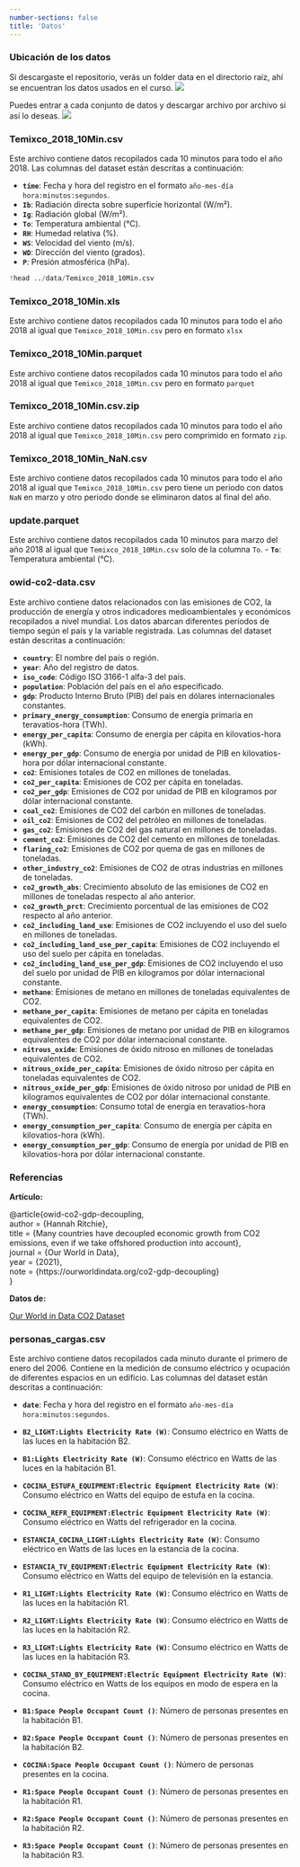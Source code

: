 ```yaml
---
number-sections: false
title: 'Datos'
---
```


### Ubicación de los datos {.unnumbered}

Si descargaste el repositorio, verás un folder data en el directorio raíz, ahí se encuentran los datos usados en el curso.
![](img/datos.jpeg)

Puedes entrar a cada conjunto de datos y descargar archivo por archivo si así lo deseas.
![](img/archivo.jpeg)


### Temixco_2018_10Min.csv  {.unnumbered}



Este archivo contiene datos recopilados cada 10 minutos para todo el año 2018. Las columnas del dataset están descritas a continuación:

- **`time`**: Fecha y hora del registro en el formato `año-mes-día hora:minutos:segundos`.
- **`Ib`**: Radiación directa sobre superficie horizontal (W/m²).
- **`Ig`**: Radiación global (W/m²).
- **`To`**: Temperatura ambiental (°C).
- **`RH`**: Humedad relativa (%).
- **`WS`**: Velocidad del viento (m/s).
- **`WD`**: Dirección del viento (grados).
- **`P`**: Presión atmosférica (hPa).

```python
!head ../data/Temixco_2018_10Min.csv
```


### Temixco_2018_10Min.xls  {.unnumbered}


Este archivo contiene datos recopilados cada 10 minutos para todo el año 2018 al igual que  `Temixco_2018_10Min.csv` pero en formato `xlsx`


### Temixco_2018_10Min.parquet  {.unnumbered}


Este archivo contiene datos recopilados cada 10 minutos para todo el año 2018 al igual que  `Temixco_2018_10Min.csv` pero en formato `parquet`


### Temixco_2018_10Min.csv.zip  {.unnumbered}


Este archivo contiene datos recopilados cada 10 minutos para todo el año 2018 al igual que `Temixco_2018_10Min.csv` pero comprimido en formato `zip`.


### Temixco_2018_10Min_NaN.csv {.unnumbered}


Este archivo contiene datos recopilados cada 10 minutos para todo el año 2018 al igual que `Temixco_2018_10Min.csv` pero tiene un periodo con datos `NaN` en marzo y otro periodo donde se eliminaron datos al final del año.


### update.parquet {.unnumbered}


Este archivo contiene datos recopilados cada 10 minutos para marzo del año 2018 al igual que `Temixco_2018_10Min.csv` solo de la columna `To`.
- **`To`**: Temperatura ambiental (°C).


### owid-co2-data.csv {.unnumbered}

Este archivo contiene datos relacionados con las emisiones de CO2, la producción de energía y otros indicadores medioambientales y económicos recopilados a nivel mundial. Los datos abarcan diferentes períodos de tiempo según el país y la variable registrada. Las columnas del dataset están descritas a continuación:

- **`country`**: El nombre del país o región.
- **`year`**: Año del registro de datos.
- **`iso_code`**: Código ISO 3166-1 alfa-3 del país.
- **`population`**: Población del país en el año especificado.
- **`gdp`**: Producto Interno Bruto (PIB) del país en dólares internacionales constantes.
- **`primary_energy_consumption`**: Consumo de energía primaria en teravatios-hora (TWh).
- **`energy_per_capita`**: Consumo de energía per cápita en kilovatios-hora (kWh).
- **`energy_per_gdp`**: Consumo de energía por unidad de PIB en kilovatios-hora por dólar internacional constante.
- **`co2`**: Emisiones totales de CO2 en millones de toneladas.
- **`co2_per_capita`**: Emisiones de CO2 per cápita en toneladas.
- **`co2_per_gdp`**: Emisiones de CO2 por unidad de PIB en kilogramos por dólar internacional constante.
- **`coal_co2`**: Emisiones de CO2 del carbón en millones de toneladas.
- **`oil_co2`**: Emisiones de CO2 del petróleo en millones de toneladas.
- **`gas_co2`**: Emisiones de CO2 del gas natural en millones de toneladas.
- **`cement_co2`**: Emisiones de CO2 del cemento en millones de toneladas.
- **`flaring_co2`**: Emisiones de CO2 por quema de gas en millones de toneladas.
- **`other_industry_co2`**: Emisiones de CO2 de otras industrias en millones de toneladas.
- **`co2_growth_abs`**: Crecimiento absoluto de las emisiones de CO2 en millones de toneladas respecto al año anterior.
- **`co2_growth_prct`**: Crecimiento porcentual de las emisiones de CO2 respecto al año anterior.
- **`co2_including_land_use`**: Emisiones de CO2 incluyendo el uso del suelo en millones de toneladas.
- **`co2_including_land_use_per_capita`**: Emisiones de CO2 incluyendo el uso del suelo per cápita en toneladas.
- **`co2_including_land_use_per_gdp`**: Emisiones de CO2 incluyendo el uso del suelo por unidad de PIB en kilogramos por dólar internacional constante.
- **`methane`**: Emisiones de metano en millones de toneladas equivalentes de CO2.
- **`methane_per_capita`**: Emisiones de metano per cápita en toneladas equivalentes de CO2.
- **`methane_per_gdp`**: Emisiones de metano por unidad de PIB en kilogramos equivalentes de CO2 por dólar internacional constante.
- **`nitrous_oxide`**: Emisiones de óxido nitroso en millones de toneladas equivalentes de CO2.
- **`nitrous_oxide_per_capita`**: Emisiones de óxido nitroso per cápita en toneladas equivalentes de CO2.
- **`nitrous_oxide_per_gdp`**: Emisiones de óxido nitroso por unidad de PIB en kilogramos equivalentes de CO2 por dólar internacional constante.
- **`energy_consumption`**: Consumo total de energía en teravatios-hora (TWh).
- **`energy_consumption_per_capita`**: Consumo de energía per cápita en kilovatios-hora (kWh).
- **`energy_consumption_per_gdp`**: Consumo de energía por unidad de PIB en kilovatios-hora por dólar internacional constante.

### Referencias {.unnumbered}

**Artículo:**

@article{owid-co2-gdp-decoupling,  
  author = {Hannah Ritchie},  
  title = {Many countries have decoupled economic growth from CO2 emissions, even if we take offshored production into account},  
  journal = {Our World in Data},  
  year = {2021},  
  note = {https://ourworldindata.org/co2-gdp-decoupling}  
}

**Datos de:**

[Our World in Data CO2 Dataset](https://github.com/owid/co2-data?tab=readme-ov-file)

### personas_cargas.csv {.unnumbered}

Este archivo contiene datos recopilados cada  minuto  durante el primero de enero del 2006. Contiene en la medición de consumo eléctrico y ocupación de diferentes espacios en un edificio. Las columnas del dataset están descritas a continuación:

- **`date`**: Fecha y hora del registro en el formato `año-mes-día hora:minutos:segundos`.

- **`B2_LIGHT:Lights Electricity Rate (W)`**: Consumo eléctrico en Watts de las luces en la habitación B2.

- **`B1:Lights Electricity Rate (W)`**: Consumo eléctrico en Watts de las luces en la habitación B1.

- **`COCINA_ESTUFA_EQUIPMENT:Electric Equipment Electricity Rate (W)`**: Consumo eléctrico en Watts del equipo de estufa en la cocina.

- **`COCINA_REFR_EQUIPMENT:Electric Equipment Electricity Rate (W)`**: Consumo eléctrico en Watts del refrigerador en la cocina.

- **`ESTANCIA_COCINA_LIGHT:Lights Electricity Rate (W)`**: Consumo eléctrico en Watts de las luces en la estancia de la cocina.

- **`ESTANCIA_TV_EQUIPMENT:Electric Equipment Electricity Rate (W)`**: Consumo eléctrico en Watts del equipo de televisión en la estancia.

- **`R1_LIGHT:Lights Electricity Rate (W)`**: Consumo eléctrico en Watts de las luces en la habitación R1.

- **`R2_LIGHT:Lights Electricity Rate (W)`**: Consumo eléctrico en Watts de las luces en la habitación R2.

- **`R3_LIGHT:Lights Electricity Rate (W)`**: Consumo eléctrico en Watts de las luces en la habitación R3.

- **`COCINA_STAND_BY_EQUIPMENT:Electric Equipment Electricity Rate (W)`**: Consumo eléctrico en Watts de los equipos en modo de espera en la cocina.

- **`B1:Space People Occupant Count ()`**: Número de personas presentes en la habitación B1.

- **`B2:Space People Occupant Count ()`**: Número de personas presentes en la habitación B2.

- **`COCINA:Space People Occupant Count ()`**: Número de personas presentes en la cocina.

- **`R1:Space People Occupant Count ()`**: Número de personas presentes en la habitación R1.

- **`R2:Space People Occupant Count ()`**: Número de personas presentes en la habitación R2.

- **`R3:Space People Occupant Count ()`**: Número de personas presentes en la habitación R3.


